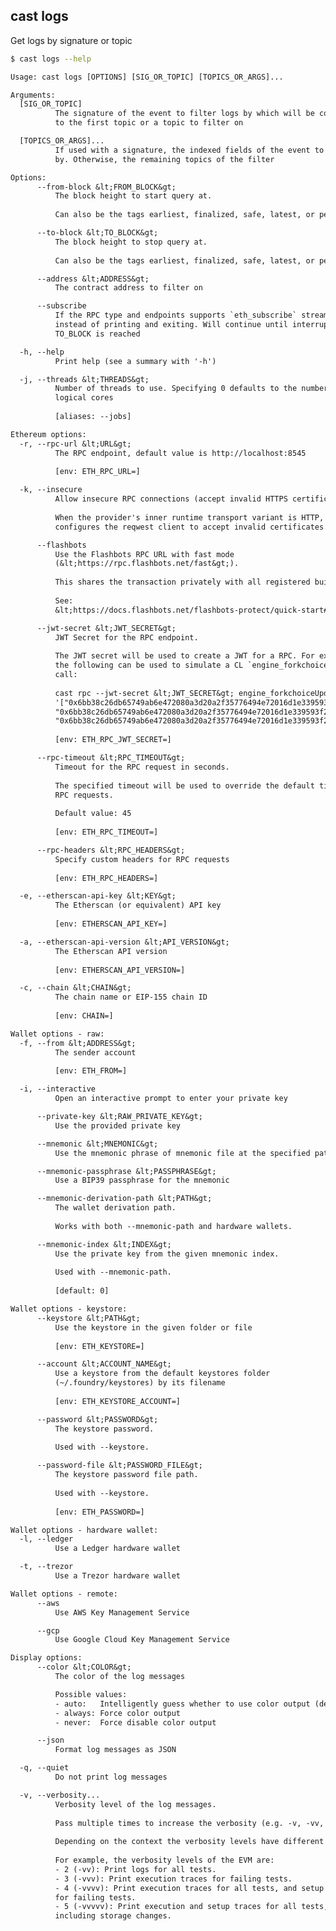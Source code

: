 ## cast logs

Get logs by signature or topic

```bash
$ cast logs --help
```

```txt
Usage: cast logs [OPTIONS] [SIG_OR_TOPIC] [TOPICS_OR_ARGS]...

Arguments:
  [SIG_OR_TOPIC]
          The signature of the event to filter logs by which will be converted
          to the first topic or a topic to filter on

  [TOPICS_OR_ARGS]...
          If used with a signature, the indexed fields of the event to filter
          by. Otherwise, the remaining topics of the filter

Options:
      --from-block &lt;FROM_BLOCK&gt;
          The block height to start query at.
          
          Can also be the tags earliest, finalized, safe, latest, or pending.

      --to-block &lt;TO_BLOCK&gt;
          The block height to stop query at.
          
          Can also be the tags earliest, finalized, safe, latest, or pending.

      --address &lt;ADDRESS&gt;
          The contract address to filter on

      --subscribe
          If the RPC type and endpoints supports `eth_subscribe` stream logs
          instead of printing and exiting. Will continue until interrupted or
          TO_BLOCK is reached

  -h, --help
          Print help (see a summary with '-h')

  -j, --threads &lt;THREADS&gt;
          Number of threads to use. Specifying 0 defaults to the number of
          logical cores
          
          [aliases: --jobs]

Ethereum options:
  -r, --rpc-url &lt;URL&gt;
          The RPC endpoint, default value is http://localhost:8545
          
          [env: ETH_RPC_URL=]

  -k, --insecure
          Allow insecure RPC connections (accept invalid HTTPS certificates).
          
          When the provider's inner runtime transport variant is HTTP, this
          configures the reqwest client to accept invalid certificates.

      --flashbots
          Use the Flashbots RPC URL with fast mode
          (&lt;https://rpc.flashbots.net/fast&gt;).
          
          This shares the transaction privately with all registered builders.
          
          See:
          &lt;https://docs.flashbots.net/flashbots-protect/quick-start#faster-transactions&gt;

      --jwt-secret &lt;JWT_SECRET&gt;
          JWT Secret for the RPC endpoint.
          
          The JWT secret will be used to create a JWT for a RPC. For example,
          the following can be used to simulate a CL `engine_forkchoiceUpdated`
          call:
          
          cast rpc --jwt-secret &lt;JWT_SECRET&gt; engine_forkchoiceUpdatedV2
          '["0x6bb38c26db65749ab6e472080a3d20a2f35776494e72016d1e339593f21c59bc",
          "0x6bb38c26db65749ab6e472080a3d20a2f35776494e72016d1e339593f21c59bc",
          "0x6bb38c26db65749ab6e472080a3d20a2f35776494e72016d1e339593f21c59bc"]'
          
          [env: ETH_RPC_JWT_SECRET=]

      --rpc-timeout &lt;RPC_TIMEOUT&gt;
          Timeout for the RPC request in seconds.
          
          The specified timeout will be used to override the default timeout for
          RPC requests.
          
          Default value: 45
          
          [env: ETH_RPC_TIMEOUT=]

      --rpc-headers &lt;RPC_HEADERS&gt;
          Specify custom headers for RPC requests
          
          [env: ETH_RPC_HEADERS=]

  -e, --etherscan-api-key &lt;KEY&gt;
          The Etherscan (or equivalent) API key
          
          [env: ETHERSCAN_API_KEY=]

  -a, --etherscan-api-version &lt;API_VERSION&gt;
          The Etherscan API version
          
          [env: ETHERSCAN_API_VERSION=]

  -c, --chain &lt;CHAIN&gt;
          The chain name or EIP-155 chain ID
          
          [env: CHAIN=]

Wallet options - raw:
  -f, --from &lt;ADDRESS&gt;
          The sender account
          
          [env: ETH_FROM=]

  -i, --interactive
          Open an interactive prompt to enter your private key

      --private-key &lt;RAW_PRIVATE_KEY&gt;
          Use the provided private key

      --mnemonic &lt;MNEMONIC&gt;
          Use the mnemonic phrase of mnemonic file at the specified path

      --mnemonic-passphrase &lt;PASSPHRASE&gt;
          Use a BIP39 passphrase for the mnemonic

      --mnemonic-derivation-path &lt;PATH&gt;
          The wallet derivation path.
          
          Works with both --mnemonic-path and hardware wallets.

      --mnemonic-index &lt;INDEX&gt;
          Use the private key from the given mnemonic index.
          
          Used with --mnemonic-path.
          
          [default: 0]

Wallet options - keystore:
      --keystore &lt;PATH&gt;
          Use the keystore in the given folder or file
          
          [env: ETH_KEYSTORE=]

      --account &lt;ACCOUNT_NAME&gt;
          Use a keystore from the default keystores folder
          (~/.foundry/keystores) by its filename
          
          [env: ETH_KEYSTORE_ACCOUNT=]

      --password &lt;PASSWORD&gt;
          The keystore password.
          
          Used with --keystore.

      --password-file &lt;PASSWORD_FILE&gt;
          The keystore password file path.
          
          Used with --keystore.
          
          [env: ETH_PASSWORD=]

Wallet options - hardware wallet:
  -l, --ledger
          Use a Ledger hardware wallet

  -t, --trezor
          Use a Trezor hardware wallet

Wallet options - remote:
      --aws
          Use AWS Key Management Service

      --gcp
          Use Google Cloud Key Management Service

Display options:
      --color &lt;COLOR&gt;
          The color of the log messages

          Possible values:
          - auto:   Intelligently guess whether to use color output (default)
          - always: Force color output
          - never:  Force disable color output

      --json
          Format log messages as JSON

  -q, --quiet
          Do not print log messages

  -v, --verbosity...
          Verbosity level of the log messages.
          
          Pass multiple times to increase the verbosity (e.g. -v, -vv, -vvv).
          
          Depending on the context the verbosity levels have different meanings.
          
          For example, the verbosity levels of the EVM are:
          - 2 (-vv): Print logs for all tests.
          - 3 (-vvv): Print execution traces for failing tests.
          - 4 (-vvvv): Print execution traces for all tests, and setup traces
          for failing tests.
          - 5 (-vvvvv): Print execution and setup traces for all tests,
          including storage changes.
```